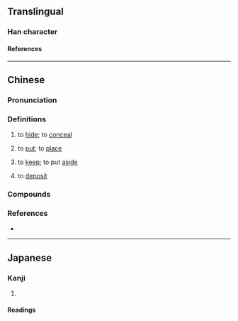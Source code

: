 {{character info/new}}
==Translingual==

===Han character===
{{Han char|rn=31|rad=囗|as=04|sn=7|four=60211|canj=WYHN|ids=⿴囗亢}}

====References====
{{Han ref|kx=0217.080|dkj=04705|dj=0444.110|hdz=10715.150|uh=56E5}}

----

==Chinese==
{{zh-forms}}

===Pronunciation===
{{zh-pron
|m=kàng
|c=kong3
|h=pfs=khong
|mn=khǹg
|cat=v
}}

===Definitions===
{{zh-hanzi}}

# {{lb|zh|dialectal}} to [[hide]]; to [[conceal]]
# {{lb|zh|Taiwanese Min Nan}} to [[put]]; to [[place]]
# {{lb|zh|Taiwanese Min Nan}} to [[keep]]; to put [[aside]]
# {{lb|zh|Taiwanese Min Nan}} to [[deposit]]

===Compounds===
{{zh-der|囥歲|囥步}}

===References===
* {{R:twedu|C01568}}

----

==Japanese==

===Kanji===
{{ja-kanji|grade=|rs=囗04}}

# {{defn|lang=ja|sort=囗04}}

====Readings====
{{ja-readings
|on=こう
|kun=くら-
}}